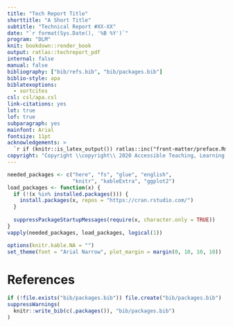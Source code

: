 ```yaml
---
title: "Tech Report Title"
shorttitle: "A Short Title"
subtitle: "Technical Report #XX-XX"
date: "`r format(Sys.Date(), '%B %Y')`"
program: "DLM"
knit: bookdown::render_book
output: ratlas::techreport_pdf
internal: false
manual: false
bibliography: ["bib/refs.bib", "bib/packages.bib"]
biblio-style: apa
biblatexoptions:
  - sortcites
csl: csl/apa.csl
link-citations: yes
lot: true
lof: true
subparagraph: yes
mainfont: Arial
fontsize: 11pt
acknowledgements: >
  `r if (knitr::is_latex_output()) ratlas::inc("front-matter/preface.Rmd")`
copyright: "Copyright \\copyright\\ 2020 Accessible Teaching, Learning, and Assessment Systems (ATLAS)"
---
```


```r
needed_packages <- c("here", "fs", "glue", "english", 
                     "knitr", "kableExtra", "ggplot2")
load_packages <- function(x) {
  if (!(x %in% installed.packages())) {
    install.packages(x, repos = "https://cran.rstudio.com/")
  }
  
  suppressPackageStartupMessages(require(x, character.only = TRUE))
}
vapply(needed_packages, load_packages, logical(1))

options(knitr.kable.NA = "")
set_theme(font = "Arial Narrow", plot_margin = margin(0, 10, 10, 10))
```




\newpage

# References

```r
if (!file.exists("bib/packages.bib")) file.create("bib/packages.bib")
suppressWarnings(
  knitr::write_bib(c(.packages()), "bib/packages.bib")
)
```

\printbibliography[heading=none]

\setlength{\parindent}{15pt}
\setlength{\leftskip}{0pt}
